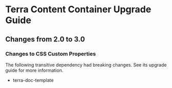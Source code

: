 
<Badge />

# Terra Content Container Upgrade Guide

## Changes from 2.0 to 3.0

### Changes to CSS Custom Properties

The following transitive dependency had breaking changes. See its upgrade guide for more information.
* terra-doc-template
